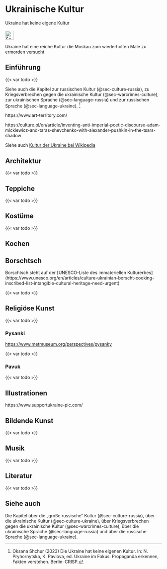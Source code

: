 # Ukrainische Kultur {#sec-culture-ukraine}

::: {.callout-caution title="Mythos"}
Ukraine hat keine eigene Kultur
[<br></br>![Search for topic in EUvsDisinfo](../all_common_img/EUvsDisinfo_400x240.jpg){height=2em}](https://euvsdisinfo.eu/disinformation-cases/?text=Culture+Ukraine&sort=relevance)
:::

::: {.callout-tip title="Wahrheit"}
Ukraine hat eine reiche Kultur die  Moskau zum wiederholten Male zu ermorden versucht
:::

## Einführung

{{< var todo >}}

Siehe auch die Kapitel zur russischen Kultur (@sec-culture-russia), zu Kriegsverbrechen gegen die ukrainische Kultur (@sec-warcrimes-culture), zur ukrainischen Sprache (@sec-language-russia) und zur russischen Sprache (@sec-language-ukraine).
[^culture-ukraine-5]


https://www.art-territory.com/

https://culture.pl/en/article/inventing-anti-imperial-poetic-discourse-adam-mickiewicz-and-taras-shevchenko-with-alexander-pushkin-in-the-tsars-shadow


Siehe auch [Kultur der Ukraine bei Wikipedia](https://en.wikipedia.org/wiki/Culture_of_Ukraine)


## Architektur

{{< var todo >}}

## Teppiche

{{< var todo >}}

## Kostüme

{{< var todo >}}

## Kochen

## Borschtsch

Borschtsch steht auf der [UNESCO-Liste des immateriellen Kulturerbes]
(https://www.unesco.org/en/articles/culture-ukrainian-borscht-cooking-inscribed-list-intangible-cultural-heritage-need-urgent)

{{< var todo >}}

## Religiöse Kunst

{{< var todo >}}

### Pysanki

[https://www.metmuseum.org/perspectives/pysanky](https://www.metmuseum.org/perspectives/pysanky)

{{< var todo >}}

### Pavuk

{{< var todo >}}

## Illustrationen

https://www.supportukraine-pic.com/


## Bildende Kunst

{{< var todo >}}

## Musik

{{< var todo >}}

## Literatur

{{< var todo >}}





## Siehe auch

Die Kapitel über die „große russische“ Kultur (@sec-culture-russia), über die ukrainische Kultur (@sec-culture-ukraine), über Kriegsverbrechen gegen die ukrainische Kultur (@sec-warcrimes-culture), über die ukrainische Sprache (@sec-language-russia) und über die russische Sprache (@sec-language-ukraine).


[^culture-ukraine-5]:  Oksana Shchur (2023) Die Ukraine hat keine eigenen Kultur. In: N. Pryhornytska, K. Pavlova, ed. Ukraine im Fokus. Propaganda erkennen, Fakten verstehen. Berlin: CRISP.
